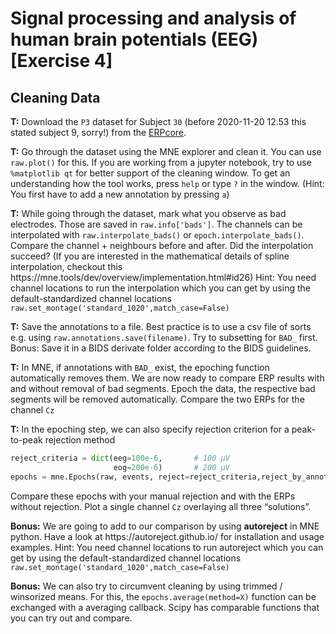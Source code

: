 # Signal processing and analysis of human brain potentials (EEG) [Exercise 4]
## Cleaning Data
**T:** Download the `P3` dataset for Subject `30` (before 2020-11-20 12.53 this stated subject 9, sorry!) from the [ERPcore](https://osf.io/thsqg/).

**T:** Go through the dataset using the MNE explorer and clean it. You can use `raw.plot()` for this. If you are working from a jupyter notebook, try to use `%matplotlib qt` for better support of the cleaning window. To get an understanding how the tool works, press `help` or type `?` in the window. (Hint: You first have to add a new annotation by pressing `a`)

**T:** While going through the dataset, mark what you observe as bad electrodes. Those are saved in `raw.info['bads']`. The channels can be interpolated with `raw.interpolate_bads()` or `epoch.interpolate_bads()`. Compare the channel + neighbours before and after. Did the interpolation succeed? (If you are interested in the mathematical details of spline interpolation, checkout this https://mne.tools/dev/overview/implementation.html#id26)
Hint: You need channel locations to run the interpolation which you can get by using the default-standardized channel locations `raw.set_montage('standard_1020',match_case=False)`

**T:** Save the annotations to a file. Best practice is to use a csv file of sorts e.g. using `raw.annotations.save(filename)`. Try to subsetting for `BAD_` first. Bonus: Save it in a BIDS derivate folder according to the BIDS guidelines.

**T:** In MNE, if annotations with `BAD_` exist, the epoching function automatically removes them. We are now ready to compare ERP results with and without removal of bad segments. Epoch the data, the respective bad segments will be removed automatically. Compare the two ERPs for the channel `Cz`

**T:** In the epoching step, we can also specify rejection criterion for a peak-to-peak rejection method

```python
reject_criteria = dict(eeg=100e-6,       # 100 µV
                       eog=200e-6)       # 200 µV
epochs = mne.Epochs(raw, events, reject=reject_criteria,reject_by_annotation=False)
```

Compare these epochs with your manual rejection and with the ERPs without rejection. Plot a single channel `Cz` overlaying all three "solutions".

**Bonus:** We are going to add to our comparison by using **autoreject** in MNE python. Have a look at https://autoreject.github.io/ for installation and usage examples. Hint: You need channel locations to run autoreject which you can get by using the default-standardized channel locations `raw.set_montage('standard_1020',match_case=False)`

**Bonus:** We can also try to circumvent cleaning by using trimmed / winsorized means. For this, the `epochs.average(method=X)` function can be exchanged with a averaging callback. Scipy has comparable functions that you can try out and compare.
